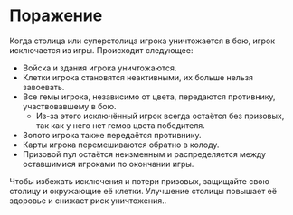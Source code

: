 # Поражение

Когда столица или суперстолица игрока уничтожается в бою, игрок исключается из игры. Происходит следующее:

- Войска и здания игрока уничтожаются.
- Клетки игрока становятся неактивными, их больше нельзя завоевать.
- Все гемы игрока, независимо от цвета, передаются противнику, участвовавшему в бою.
  - Из-за этого исключённый игрок всегда остаётся без призовых, так как у него нет гемов цвета победителя.
- Золото игрока также передаётся противнику.
- Карты игрока перемешиваются обратно в колоду.
- Призовой пул остаётся неизменным и распределяется между оставшимися игроками по окончании игры.

Чтобы избежать исключения и потери призовых, защищайте свою столицу и окружающие её клетки. Улучшение столицы повышает её здоровье и снижает риск уничтожения..